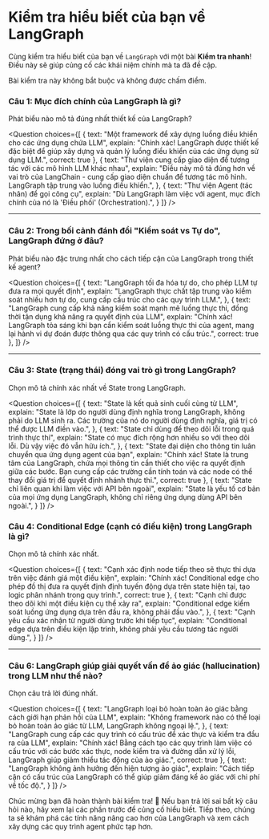 # Kiểm tra hiểu biết của bạn về LangGraph

Cùng kiểm tra hiểu biết của bạn về `LangGraph` với một bài **Kiểm tra nhanh**! Điều này sẽ giúp củng cố các khái niệm chính mà ta đã đề cập.

Bài kiểm tra này không bắt buộc và không được chấm điểm.

### Câu 1: Mục đích chính của LangGraph là gì?
Phát biểu nào mô tả đúng nhất thiết kế của LangGraph?

<Question
choices={[
  {
    text: "Một framework để xây dựng luồng điều khiển cho các ứng dụng chứa LLM",
    explain: "Chính xác! LangGraph được thiết kế đặc biệt để giúp xây dựng và quản lý luồng điều khiển của các ứng dụng sử dụng LLM.",
    correct: true
  },
  {
    text: "Thư viện cung cấp giao diện để tương tác với các mô hình LLM khác nhau",
    explain: "Điều này mô tả đúng hơn về vai trò của LangChain - cung cấp giao diện chuẩn để tương tác mô hình. LangGraph tập trung vào luồng điều khiển.",
  },
  {
    text: "Thư viện Agent (tác nhân) để gọi công cụ",
    explain: "Dù LangGraph làm việc với agent, mục đích chính của nó là 'Điều phối' (Orchestration).",
  }
]}
/>

---

### Câu 2: Trong bối cảnh đánh đổi "Kiểm soát vs Tự do", LangGraph đứng ở đâu?
Phát biểu nào đặc trưng nhất cho cách tiếp cận của LangGraph trong thiết kế agent?

<Question
choices={[
  {
    text: "LangGraph tối đa hóa tự do, cho phép LLM tự đưa ra mọi quyết định",
    explain: "LangGraph thực chất tập trung vào kiểm soát nhiều hơn tự do, cung cấp cấu trúc cho các quy trình LLM.",
  },
  {
    text: "LangGraph cung cấp khả năng kiểm soát mạnh mẽ luồng thực thi, đồng thời tận dụng khả năng ra quyết định của LLM",
    explain: "Chính xác! LangGraph tỏa sáng khi bạn cần kiểm soát luồng thực thi của agent, mang lại hành vi dự đoán được thông qua các quy trình có cấu trúc.",
    correct: true
  },
]}
/>

---

### Câu 3: State (trạng thái) đóng vai trò gì trong LangGraph?
Chọn mô tả chính xác nhất về State trong LangGraph.

<Question
choices={[
  {
    text: "State là kết quả sinh cuối cùng từ LLM",
    explain: "State là lớp do người dùng định nghĩa trong LangGraph, không phải do LLM sinh ra. Các trường của nó do người dùng định nghĩa, giá trị có thể được LLM điền vào.",
  },
  {
    text: "State chỉ dùng để theo dõi lỗi trong quá trình thực thi",
    explain: "State có mục đích rộng hơn nhiều so với theo dõi lỗi. Dù vậy việc đó vẫn hữu ích.",
  },
  {
    text: "State đại diện cho thông tin luân chuyển qua ứng dụng agent của bạn",
    explain: "Chính xác! State là trung tâm của LangGraph, chứa mọi thông tin cần thiết cho việc ra quyết định giữa các bước. Bạn cung cấp các trường cần tính toán và các node có thể thay đổi giá trị để quyết định nhánh thực thi.",
    correct: true
  },
  {
    text: "State chỉ liên quan khi làm việc với API bên ngoài",
    explain: "State là yếu tố cơ bản của mọi ứng dụng LangGraph, không chỉ riêng ứng dụng dùng API bên ngoài.",
  }
]}
/>

### Câu 4: Conditional Edge (cạnh có điều kiện) trong LangGraph là gì?
Chọn mô tả chính xác nhất.

<Question
choices={[
    {
    text: "Cạnh xác định node tiếp theo sẽ thực thi dựa trên việc đánh giá một điều kiện",
    explain: "Chính xác! Conditional edge cho phép đồ thị đưa ra quyết định định tuyến động dựa trên state hiện tại, tạo logic phân nhánh trong quy trình.",
    correct: true
  },
  {
    text: "Cạnh chỉ được theo dõi khi một điều kiện cụ thể xảy ra",
    explain: "Conditional edge kiểm soát luồng ứng dụng dựa trên đầu ra, không phải đầu vào.",
  },
  {
    text: "Cạnh yêu cầu xác nhận từ người dùng trước khi tiếp tục",
    explain: "Conditional edge dựa trên điều kiện lập trình, không phải yêu cầu tương tác người dùng.",
  }
]}
/>

---

### Câu 6: LangGraph giúp giải quyết vấn đề ảo giác (hallucination) trong LLM như thế nào?
Chọn câu trả lời đúng nhất.

<Question
choices={[
  {
    text: "LangGraph loại bỏ hoàn toàn ảo giác bằng cách giới hạn phản hồi của LLM",
    explain: "Không framework nào có thể loại bỏ hoàn toàn ảo giác từ LLM, LangGraph không ngoại lệ.",
  },
  {
    text: "LangGraph cung cấp các quy trình có cấu trúc để xác thực và kiểm tra đầu ra của LLM",
    explain: "Chính xác! Bằng cách tạo các quy trình làm việc có cấu trúc với các bước xác thực, node kiểm tra và đường dẫn xử lý lỗi, LangGraph giúp giảm thiểu tác động của ảo giác.",
    correct: true
  },
  {
    text: "LangGraph không ảnh hưởng đến hiện tượng ảo giác",
    explain: "Cách tiếp cận có cấu trúc của LangGraph có thể giúp giảm đáng kể ảo giác với chi phí về tốc độ.",
  }
]}
/>

Chúc mừng bạn đã hoàn thành bài kiểm tra! 🎉 Nếu bạn trả lời sai bất kỳ câu hỏi nào, hãy xem lại các phần trước để củng cố hiểu biết. Tiếp theo, chúng ta sẽ khám phá các tính năng nâng cao hơn của LangGraph và xem cách xây dựng các quy trình agent phức tạp hơn.